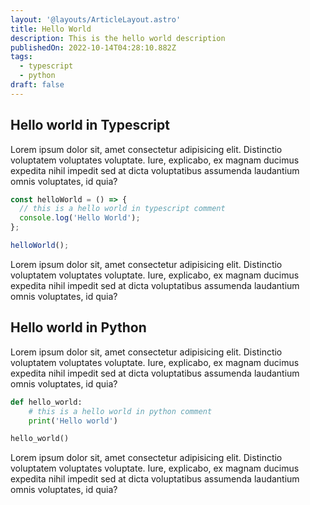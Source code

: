 ```yaml
---
layout: '@layouts/ArticleLayout.astro'
title: Hello World
description: This is the hello world description
publishedOn: 2022-10-14T04:28:10.882Z
tags:
  - typescript
  - python
draft: false
---
```


## Hello world in Typescript

Lorem ipsum dolor sit, amet consectetur adipisicing elit. Distinctio voluptatem voluptates voluptate.
Iure, explicabo, ex magnam ducimus expedita nihil impedit sed at dicta voluptatibus assumenda laudantium
omnis voluptates, id quia?

```ts
const helloWorld = () => {
  // this is a hello world in typescript comment
  console.log('Hello World');
};

helloWorld();
```

Lorem ipsum dolor sit, amet consectetur adipisicing elit. Distinctio voluptatem voluptates voluptate.
Iure, explicabo, ex magnam ducimus expedita nihil impedit sed at dicta voluptatibus assumenda laudantium
omnis voluptates, id quia?

## Hello world in Python

Lorem ipsum dolor sit, amet consectetur adipisicing elit. Distinctio voluptatem voluptates voluptate.
Iure, explicabo, ex magnam ducimus expedita nihil impedit sed at dicta voluptatibus assumenda laudantium
omnis voluptates, id quia?

```py
def hello_world:
    # this is a hello world in python comment
    print('Hello world')

hello_world()
```

Lorem ipsum dolor sit, amet consectetur adipisicing elit. Distinctio voluptatem voluptates voluptate.
Iure, explicabo, ex magnam ducimus expedita nihil impedit sed at dicta voluptatibus assumenda laudantium
omnis voluptates, id quia?
